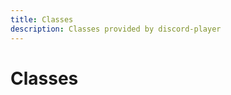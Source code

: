 ```yaml
---
title: Classes
description: Classes provided by discord-player
---
```


# Classes

<Cards><Card title="AFilterGraph" description="Docs for class AFilterGraph" href="/api/discord-player/classes/AFilterGraph" />

<Card
  title="AsyncQueue"
  description="Docs for class AsyncQueue"
  href="/api/discord-player/classes/AsyncQueue"
/>

<Card
  title="AsyncQueueEntry"
  description="Docs for class AsyncQueueEntry"
  href="/api/discord-player/classes/AsyncQueueEntry"
/>

<Card
  title="AudioFilters"
  description="Docs for class AudioFilters"
  href="/api/discord-player/classes/AudioFilters"
/>

<Card
  title="AudioPlayer"
  description="Used to play audio resources (i.e. tracks, streams) to voice connections."
  href="/api/discord-player/classes/AudioPlayer"
/>

<Card
  title="BaseExtractor"
  description="Docs for class BaseExtractor"
  href="/api/discord-player/classes/BaseExtractor"
/>

<Card
  title="Context"
  description="Docs for class Context"
  href="/api/discord-player/classes/Context"
/>

<Card
  title="DiscordPlayerQueryResultCache"
  description="Docs for class DiscordPlayerQueryResultCache"
  href="/api/discord-player/classes/DiscordPlayerQueryResultCache"
/>

<Card
  title="ExtractorExecutionContext"
  description="Docs for class ExtractorExecutionContext"
  href="/api/discord-player/classes/ExtractorExecutionContext"
/>

<Card
  title="FFmpeg"
  description="Docs for class FFmpeg"
  href="/api/discord-player/classes/FFmpeg"
/>

<Card
  title="FFmpegFilterer"
  description="Docs for class FFmpegFilterer"
  href="/api/discord-player/classes/FFmpegFilterer"
/>

<Card
  title="FiltersChain"
  description="Docs for class FiltersChain"
  href="/api/discord-player/classes/FiltersChain"
/>

<Card
  title="GuildNodeManager"
  description="Docs for class GuildNodeManager"
  href="/api/discord-player/classes/GuildNodeManager"
/>

<Card
  title="GuildQueue"
  description="Docs for class GuildQueue"
  href="/api/discord-player/classes/GuildQueue"
/>

<Card
  title="GuildQueueAudioFilters"
  description="Docs for class GuildQueueAudioFilters"
  href="/api/discord-player/classes/GuildQueueAudioFilters"
/>

<Card
  title="GuildQueueHistory"
  description="Docs for class GuildQueueHistory"
  href="/api/discord-player/classes/GuildQueueHistory"
/>

<Card
  title="GuildQueuePlayerNode"
  description="Docs for class GuildQueuePlayerNode"
  href="/api/discord-player/classes/GuildQueuePlayerNode"
/>

<Card
  title="GuildQueueStatistics"
  description="Docs for class GuildQueueStatistics"
  href="/api/discord-player/classes/GuildQueueStatistics"
/>

<Card
  title="LrcLib"
  description="Docs for class LrcLib"
  href="/api/discord-player/classes/LrcLib"
/>

<Card
  title="Player"
  description="Docs for class Player"
  href="/api/discord-player/classes/Player"
/>

<Card
  title="PlayerEventsEmitter"
  description="Docs for class PlayerEventsEmitter"
  href="/api/discord-player/classes/PlayerEventsEmitter"
/>

<Card
  title="Playlist"
  description="Docs for class Playlist"
  href="/api/discord-player/classes/Playlist"
/>

<Card
  title="QueryCache"
  description="Docs for class QueryCache"
  href="/api/discord-player/classes/QueryCache"
/>

<Card
  title="QueryResolver"
  description="Docs for class QueryResolver"
  href="/api/discord-player/classes/QueryResolver"
/>

<Card
  title="SearchResult"
  description="Docs for class SearchResult"
  href="/api/discord-player/classes/SearchResult"
/>

<Card
  title="SequentialBucket"
  description="Docs for class SequentialBucket"
  href="/api/discord-player/classes/SequentialBucket"
/>

<Card
  title="StreamDispatcher"
  description="Docs for class StreamDispatcher"
  href="/api/discord-player/classes/StreamDispatcher"
/>

<Card
  title="Track"
  description="Docs for class Track"
  href="/api/discord-player/classes/Track"
/>

<Card
  title="TypeUtil"
  description="Docs for class TypeUtil"
  href="/api/discord-player/classes/TypeUtil"
/>

<Card
  title="Util"
  description="Docs for class Util"
  href="/api/discord-player/classes/Util"
/>

<Card
  title="VoiceUtils"
  description="Docs for class VoiceUtils"
  href="/api/discord-player/classes/VoiceUtils"
/>

<Card title="VolumeTransformer" description="Docs for class VolumeTransformer" href="/api/discord-player/classes/VolumeTransformer" /></Cards>
